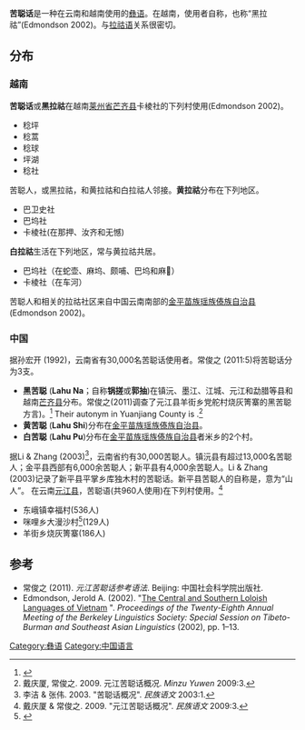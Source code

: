 {{Infobox language
|name=苦聪话
|altname=
|nativename=
|region=[[云南省|云南省]]
|states=中国、越南
|speakers=50,000<!--to nearest 10,000-->
|date=2007
|ref=e18
|familycolor=汉藏语系
|fam2=([[藏缅语族|藏缅语族]])
|fam3=[[缅彝语群|缅彝语群]]
|fam4=[[彝语支|彝语支]]
|fam5=拉祜语组
|fam6=[[拉祜语|拉祜语]]
|iso3=lkc
|glotto=kuco1235
|glottorefname=Kucong
}}

'''苦聪话'''是一种在云南和越南使用的[[彝语|彝语]]。在越南，使用者自称''{{IPA|kʰu33 tsʰɔ33}}''，也称“黑拉祜”(Edmondson 2002)。与[[拉祜语|拉祜语]]关系很密切。

==分布==
===越南===
'''苦聪话'''或'''黑拉祜'''在越南[[莱州省|莱州省]][[芒齐县|芒齐县]]卡棱社的下列村使用(Edmondson 2002)。

*稔坪
*稔蒿
*稔球
*坪湖
*稔社

苦聪人，或黑拉祜，和黄拉祜和白拉祜人邻接。'''黄拉祜'''分布在下列地区。

*巴卫史社
*巴坞社
*卡棱社(在那押、汝齐和无憾)

'''白拉祜'''生活在下列地区，常与黄拉祜共居。

*巴坞社（在蛇壶、麻坞、颇哺、巴坞和麻𡊲）
*卡棱社（在车河）

苦聪人和相关的拉祜社区来自中国云南南部的[[金平苗族瑶族傣族自治县|金平苗族瑶族傣族自治县]](Edmondson 2002)。

===中国===
据孙宏开 (1992)，云南省有30,000名苦聪话使用者。常俊之 (2011:5)将苦聪话分为3支。

*'''黑苦聪''' ('''Lahu Na'''；自称'''锅搓'''或'''郭抽''')在镇沅、墨江、江城、元江和勐腊等县和越南[[芒齐县|芒齐县]]分布。常俊之(2011)调查了元江县羊街乡党舵村烧灰箐寨的黑苦聪方言)。<ref>{{Cite web |url=http://www.ynszxc.gov.cn/villagePage/vIndex.aspx?departmentid=252235 |title=存档副本 |access-date=2021-03-21 |archive-date=2016-11-30 |archive-url=https://web.archive.org/web/20161130185908/http://www.ynszxc.gov.cn/villagePage/vIndex.aspx?departmentid=252235 |dead-url=no }}</ref> Their autonym in Yuanjiang County is ''{{IPA|kɔ˧˩ tsʰɔ˧}}''.<ref>戴庆厦, 常俊之. 2009. 元江苦聪话概况. ''Minzu Yuwen'' 2009:3.</ref>
*'''黄苦聪''' ('''Lahu Shi''')分布在[[金平苗族瑶族傣族自治县|金平苗族瑶族傣族自治县]]。
*'''白苦聪''' ('''Lahu Pu''')分布在[[金平苗族瑶族傣族自治县|金平苗族瑶族傣族自治县]]者米乡的2个村。

据Li & Zhang (2003)<ref>李洁 & 张伟. 2003. "苦聪话概况". ''民族语文'' 2003:1.</ref>，云南省约有30,000苦聪人。镇沅县有超过13,000名苦聪人；金平县西部有6,000余苦聪人；新平县有4,000余苦聪人。Li & Zhang (2003)记录了新平县平掌乡库独木村的苦聪话。新平县苦聪人的自称是''{{IPA|kɔ˧ tsʰɔ˥˧}}''，意为“山人”。
在云南[[元江县|元江县]]，苦聪语(共960人使用)在下列村使用。<ref>戴庆厦 & 常俊之. 2009. "元江苦聪话概况". ''民族语文'' 2009:3.</ref>
*东峨镇幸福村(536人)
*咪哩乡大漫沙村<ref>{{Cite web |url=http://www.ynszxc.gov.cn/villagePage/vIndex.aspx?departmentid=252470 |title=存档副本 |access-date=2021-03-21 |archive-date=2016-12-01 |archive-url=https://web.archive.org/web/20161201143944/http://www.ynszxc.gov.cn/villagePage/vIndex.aspx?departmentid=252470 |dead-url=no }}</ref>(129人)
*羊街乡烧灰箐寨(186人)

==参考==
{{Reflist}}
*常俊之 (2011). ''元江苦聪话参考语法''. Beijing: 中国社会科学院出版社.
*Edmondson, Jerold A. (2002). "[https://journals.linguisticsociety.org/proceedings/index.php/BLS/article/download/1042/826 The Central and Southern Loloish Languages of Vietnam] {{Wayback|url=https://journals.linguisticsociety.org/proceedings/index.php/BLS/article/download/1042/826 |date=20200930034104 }}". ''Proceedings of the Twenty-Eighth Annual Meeting of the Berkeley Linguistics Society: Special Session on Tibeto-Burman and Southeast Asian Linguistics'' (2002), pp. 1–13.

{{中国语言}}
{{汉藏语系}}
{{Lolo-Burmese languages}}

[[Category:彝语|Category:彝语]]
[[Category:中国语言|Category:中国语言]]